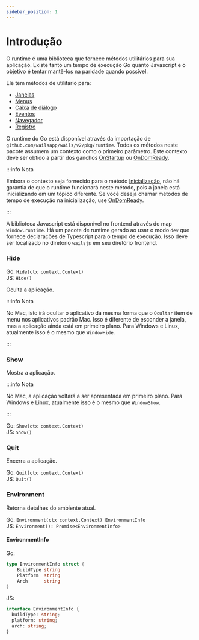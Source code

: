 ```yaml
---
sidebar_position: 1
---
```


# Introdução

O runtime é uma biblioteca que fornece métodos utilitários para sua aplicação. Existe tanto um tempo de execução Go quanto Javascript e o objetivo é tentar mantê-los na paridade quando possível.

Ele tem métodos de utilitário para:

- [Janelas](window.mdx)
- [Menus](menu.mdx)
- [Caixa de diálogo](dialog.mdx)
- [Eventos](events.mdx)
- [Navegador](browser.mdx)
- [Registro](log.mdx)

O runtime do Go está disponível através da importação de `github.com/wailsapp/wails/v2/pkg/runtime`. Todos os métodos neste pacote assumem um contexto como o primeiro parâmetro. Este contexto deve ser obtido a partir dos ganchos [OnStartup](../options.mdx#onstartup) ou [OnDomReady](../options.mdx#ondomready).

:::info Nota

Embora o contexto seja fornecido para o método [Inicialização](../options.mdx#onstartup), não há garantia de que o runtime funcionará neste método, pois a janela está inicializando em um tópico diferente. Se você deseja chamar métodos de tempo de execução na inicialização, use [OnDomReady](../options.mdx#ondomready).

:::

A biblioteca Javascript está disponível no frontend através do map `window.runtime`. Há um pacote de runtime gerado ao usar o modo `dev` que fornece declarações de Typescript para o tempo de execução. Isso deve ser localizado no diretório `wailsjs` em seu diretório frontend.

### Hide

Go: `Hide(ctx context.Context)`<br/> JS: `Hide()`

Oculta a aplicação.

:::info Nota

No Mac, isto irá ocultar o aplicativo da mesma forma que o `Ocultar` item de menu nos aplicativos padrão Mac. Isso é diferente de esconder a janela, mas a aplicação ainda está em primeiro plano. Para Windows e Linux, atualmente isso é o mesmo que `WindowHide`.

:::

### Show

Mostra a aplicação.

:::info Nota

No Mac, a aplicação voltará a ser apresentada em primeiro plano. Para Windows e Linux, atualmente isso é o mesmo que `WindowShow`.

:::

Go: `Show(ctx context.Context)`<br/> JS: `Show()`

### Quit

Encerra a aplicação.

Go: `Quit(ctx context.Context)`<br/> JS: `Quit()`

### Environment

Retorna detalhes do ambiente atual.

Go: `Environment(ctx context.Context) EnvironmentInfo`<br/> JS: `Environment(): Promise<EnvironmentInfo>`

#### EnvironmentInfo

Go:

```go
type EnvironmentInfo struct {
    BuildType string
    Platform  string
    Arch      string
}
```

JS:

```ts
interface EnvironmentInfo {
  buildType: string;
  platform: string;
  arch: string;
}
```
